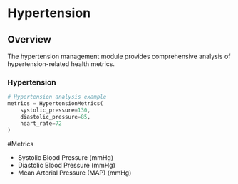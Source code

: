 # Hypertension

## Overview
The hypertension management module provides comprehensive analysis of hypertension-related health metrics.


### Hypertension

```python py filename="diabetes.py"  copy
# Hypertension analysis example
metrics = HypertensionMetrics(
    systolic_pressure=130,
    diastolic_pressure=85,
    heart_rate=72
)
```

#Metrics
- Systolic Blood Pressure (mmHg)
- Diastolic Blood Pressure (mmHg)
- Mean Arterial Pressure (MAP) (mmHg)